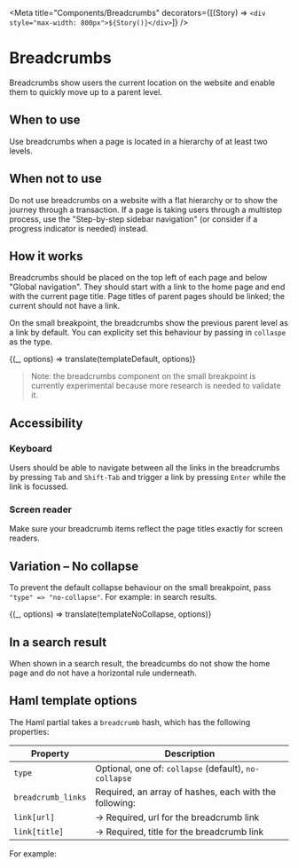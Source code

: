 

<Meta
  title="Components/Breadcrumbs"
  decorators={[(Story) => `<div style="max-width: 800px">${Story()}</div>`]}
/>

# Breadcrumbs

Breadcrumbs show users the current location on the website and enable them to quickly move up to a parent level.

## When to use

Use breadcrumbs when a page is located in a hierarchy of at least two levels. 

## When not to use

Do not use breadcrumbs on a website with a flat hierarchy or to show the journey through a transaction. If a page is taking users through a multistep process, use the "Step-by-step sidebar navigation" (or consider if a progress indicator is needed) instead.

## How it works

Breadcrumbs should be placed on the top left of each page and below "Global navigation". They should start with a link to the home page and end with the current page title. Page titles of parent pages should be linked; the current should not have a link.

On the small breakpoint, the breadcrumbs show the previous parent level as a link by default. You can explicity set this behaviour by passing in
`collaspe` as the type.

<Preview>
  <Story
    name="Breadcrumbs (default)"
    parameters={{ docs: { source: { code: templateDefault.raw } } }}
  >
    {(_, options) => translate(templateDefault, options)}
  </Story>
</Preview>

> Note: the breadcrumbs component on the small breakpoint is currently experimental because more research is needed to validate it. 

## Accessibility

### Keyboard

Users should be able to navigate between all the links in the breadcrumbs by pressing `Tab` and `Shift-Tab` and trigger a link by pressing `Enter` while the link is focussed. 

### Screen reader

Make sure your breadcrumb items reflect the page titles exactly for screen readers. 


## Variation – No collapse

To prevent the default collapse behaviour on the small breakpoint, pass `"type" => "no-collapse"`. For example: in search results. 


<Preview>
  <Story
    name="Breadcrumbs (No collapse)"
    parameters={{ docs: { source: { code: templateNoCollapse.raw } } }}
  >
    {(_, options) => translate(templateNoCollapse, options)}
  </Story>
</Preview>

## In a search result

When shown in a search result, the breadcumbs do not show the home page and do not have a horizontal rule underneath.

## Haml template options

The Haml partial takes a `breadcrumb` hash, which has the following properties:

| Property           | Description                                            |
| ------------------ | ------------------------------------------------------ |
| `type`             | Optional, one of: `collapse` (default), `no-collapse`  |
| `breadcrumb_links` | Required, an array of hashes, each with the following: |
| `link[url]`        | &rarr; Required, url for the breadcrumb link           |
| `link[title]`      | &rarr; Required, title for the breadcrumb link         |

For example:

<Source dark="true" language="haml" code={templateNoCollapse.raw} />
